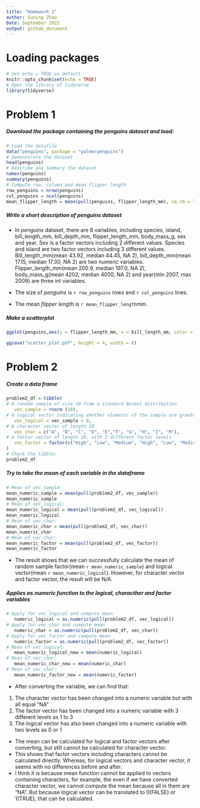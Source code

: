 ```yaml
---
title: "Homework 1"
author: Suning Zhao
Date: September 2022
output: github_document
---
```

# Loading packages
```r
# Set echo = TRUE as default
knitr::opts_chunk$set(echo = TRUE)
# Open the library of tidyverse
library(tidyverse)
```

# Problem 1
##### Download the package containing the penguins dataset and load:

```r
# Load the datafile
data("penguins", package = "palmerpenguins")
# Demonstrate the dataset
head(penguins)
# Describe and Summary the dataset
names(penguins)
summary(penguins)
# Compute row, column and mean flipper length
row_penguins = nrow(penguins)
col_penguins = ncol(penguins)
mean_flipper_length = mean(pull(penguins, flipper_length_mm), na.rm = TRUE)
```

##### Write a short description of penguins dataset

*   In _penguins_ dataset, there are 8 variables, including species, island, bill_length_mm, bill_depth_mm, flipper_length_mm, body_mass_g, sex and year. Sex is a factor vectors including 2 different values. Species and island are two factor vectors including 3 different values. Bill_length_mm(mean 43.92, median 44.45, NA 2), bill_depth_mm(mean 17.15, median 17.30, NA 2) are two numeric variables. Flipper_length_mm(mean 200.9, median 197.0, NA 2), body_mass_g(mean 4202, median 4050, NA 2) and year(min 2007, max 2009) are three int variables.


*   The size of _penguins_ is `r row_penguins` rows and `r col_penguins` lines.

*   The mean _flipper_ _length_ is `r mean_flipper_length`mm.



##### Make a scatterplot

```r
ggplot(penguins,aes(y = flipper_length_mm, x = bill_length_mm, color = species)) + geom_point()

ggsave("scatter_plot.pdf", height = 4, width = 6)

```

# Problem 2

##### Create a data frame

```r
problem2_df = tibble(
# A random sample of size 10 from a standard Normal distribution
   vec_sample = rnorm (10),
# A logical vector indicating whether elements of the sample are greater than 0
   vec_logical = vec_sample > 0,
# A character vector of length 10
   vec_char = c("A", "B", "C", "D", "E","F", "G", "H", "I", "M"),
# a factor vector of length 10, with 3 different factor levels
   vec_factor = factor(c("High", "Low", "Medium", "High", "Low", "Medium","High", "Low", "Medium","Low"))
)
# Check the tibble:
problem2_df
```


##### Try to take the mean of each variable in the dataframe

```r
# Mean of vec_sample:
mean_numeric_sample = mean(pull(problem2_df, vec_sample))
mean_numeric_sample
# Mean of vec_logical:
mean_numeric_logical = mean(pull(problem2_df, vec_logical))
mean_numeric_logical
# Mean of vec_char:
mean_numeric_char = mean(pull(problem2_df, vec_char))
mean_numeric_char 
# Mean of vec_char:
mean_numeric_factor = mean(pull(problem2_df, vec_factor))
mean_numeric_factor
```
*   The result shows that we can successfully calculate the mean of random sample factor(mean `r mean_numeric_sample`) and logical vector(mean `r mean_numeric_logical`). However, for character vector and factor vector, the result will be N/A. 



##### Applies as.numeric function to the logical, characther and factor variables
```r
# Apply for vec_logical and compute mean
   numeric_logical = as.numeric(pull(problem2_df, vec_logical))
# Apply for vec_char and compute mean
   numeric_char = as.numeric(pull(problem2_df, vec_char))
# Apply for vec_factor and compute mean
   numeric_factor = as.numeric(pull(problem2_df, vec_factor))
# Mean of vec_logical:
   mean_numeric_logical_new = mean(numeric_logical)
# Mean of vec_char:
   mean_numeric_char_new = mean(numeric_char)
# Mean of vec_char:
   mean_numeric_factor_new = mean(numeric_factor)
```
*   After converting the variable, we can find that:
   1. The character vector has been changed into a numeric variable but with all equal "NA"
   2. The factor vector has been changed into a numeric variable with 3 different levels as 1 to 3
   3. The logical vector has also been changed into a numeric variable with two levels as 0 or 1
*   The mean can be calculated for logical and factor vectors after converting, but still cannot be calculated for character vector.
*   This shows that factor vectors including characters cannot be calculated directly. Whereas, for logical vectors and character vector, it seems with no differences before and after.
*   I think it is because mean function cannot be applied to vectors containing characters, for example, the even if we have converted character vector, we cannot compute the mean because all in them are "NA". But because logical vector can be translated to 0(FALSE) or 1(TRUE), that can be calculated.

